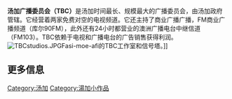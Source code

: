 {{unreferenced|time=2016-01-02T02:38:59+00:00}}
{{Infobox company
| name = 汤加广播委员会
| type = 公共事业
| foundation = 1961
| owner = [[汤加君主|汤加国王]]
| num_employees = 75
| industry = 通讯服务
| products = 汤加电视台，汤加广播电台
| homepage = http://www.tonga-broadcasting.net
}}

'''汤加广播委员会（TBC）'''是汤加时间最长、规模最大的广播委员会，由汤加政府管辖。它经营着两家免费对空的电视频道。它还主持了商业广播广播，FM商业广播频道（库尔90FM），此外还有24小时都营业的澳洲广播电台中继信道（FM103）。TBC依赖于电视和广播电台的广告销售获得利润。
[[Image:TBCstudios.JPG|thumb]]Fasi-moe-afi的TBC工作室和信号塔。]]
==更多信息==
{{coord missing|Tonga}}


{{Tonga-stub}}

[[Category:汤加|Category:汤加]]
[[Category:湯加小作品|Category:湯加小作品]]
